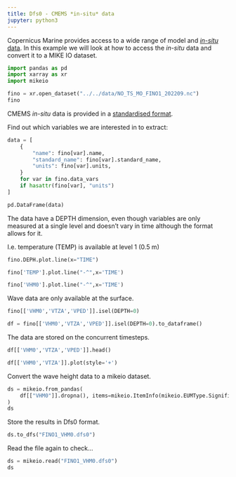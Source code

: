 ```yaml
---
title: Dfs0 - CMEMS *in-situ* data
jupyter: python3
---
```


Copernicus Marine provides access to a wide range of model and [*in-situ* data](https://marine.copernicus.eu/about/producers/insitu-tac). In this example we will look at how to access the *in-situ* data and convert it to a MIKE IO dataset.

```python
import pandas as pd
import xarray as xr
import mikeio
```

```python
fino = xr.open_dataset("../../data/NO_TS_MO_FINO1_202209.nc")
fino
```

CMEMS *in-situ* data is provided in a [standardised format](https://archimer.ifremer.fr/doc/00488/59938/).

Find out which variables we are interested in to extract:

```python
data = [
    {
        "name": fino[var].name,
        "standard_name": fino[var].standard_name,
        "units": fino[var].units,
    }
    for var in fino.data_vars
    if hasattr(fino[var], "units")
]

pd.DataFrame(data)
```

The data have a DEPTH dimension, even though variables are only measured at a single level and doesn't vary in time although the format allows for it.

I.e. temperature (TEMP) is available at level 1 (0.5 m)

```python
fino.DEPH.plot.line(x="TIME")
```

```python
fino['TEMP'].plot.line("-^",x='TIME')
```

```python
fino['VHM0'].plot.line("-^",x='TIME')
```

Wave data are only available at the surface.

```python
fino[['VHM0','VTZA','VPED']].isel(DEPTH=0)
```

```python
df = fino[['VHM0','VTZA','VPED']].isel(DEPTH=0).to_dataframe()
```

The data are stored on the concurrent timesteps.

```python
df[['VHM0','VTZA','VPED']].head()
```

```python
df[['VHM0','VTZA']].plot(style='+')
```

Convert the wave height data to a mikeio dataset.

```python
ds = mikeio.from_pandas(
    df[["VHM0"]].dropna(), items=mikeio.ItemInfo(mikeio.EUMType.Significant_wave_height)
)
ds
```

Store the results in Dfs0 format.

```python
ds.to_dfs("FINO1_VHM0.dfs0")
```

Read the file again to check...

```python
ds = mikeio.read("FINO1_VHM0.dfs0")
ds
```


